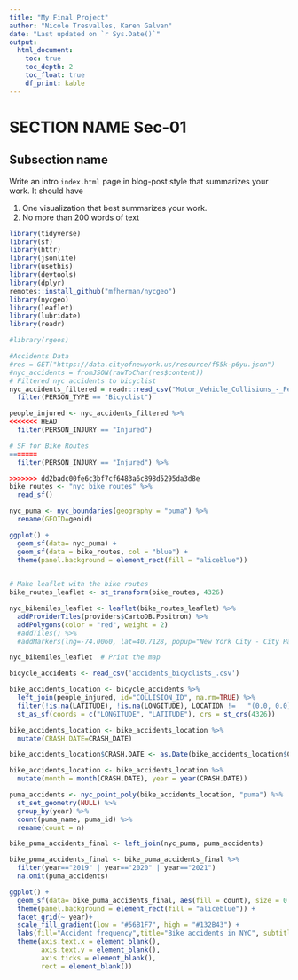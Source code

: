 ```yaml
---
title: "My Final Project"
author: "Nicole Tresvalles, Karen Galvan"
date: "Last updated on `r Sys.Date()`"
output:
  html_document:
    toc: true
    toc_depth: 2
    toc_float: true
    df_print: kable
---
```


<!--
Comments in HTML are like this! 
-->

# SECTION NAME Sec-01

## Subsection name 

Write an intro `index.html` page in blog-post style that summarizes your work. It should have

1. One visualization that best summarizes your work.
1. No more than 200 words of text

```r
library(tidyverse)
library(sf)
library(httr)
library(jsonlite)
library(usethis)
library(devtools)
library(dplyr)
remotes::install_github("mfherman/nycgeo")
library(nycgeo)
library(leaflet)
library(lubridate)
library(readr)

#library(rgeos)
```

```r
#Accidents Data
#res = GET("https://data.cityofnewyork.us/resource/f55k-p6yu.json")
#nyc_accidents = fromJSON(rawToChar(res$content))
# Filtered nyc accidents to bicyclist
nyc_accidents_filtered = readr::read_csv("Motor_Vehicle_Collisions_-_Person.csv") %>% 
  filter(PERSON_TYPE == "Bicyclist")

people_injured <- nyc_accidents_filtered %>% 
<<<<<<< HEAD
  filter(PERSON_INJURY == "Injured") 

# SF for Bike Routes
=======
  filter(PERSON_INJURY == "Injured") %>%

>>>>>>> dd2badc00fe6c3bf7cf6483a6c898d5295da3d8e
bike_routes <- "nyc_bike_routes" %>% 
  read_sf()

nyc_puma <- nyc_boundaries(geography = "puma") %>%
  rename(GEOID=geoid)

ggplot() +
  geom_sf(data= nyc_puma) +
  geom_sf(data = bike_routes, col = "blue") +
  theme(panel.background = element_rect(fill = "aliceblue"))
  
```


```r
# Make leaflet with the bike routes
bike_routes_leaflet <- st_transform(bike_routes, 4326)

nyc_bikemiles_leaflet <- leaflet(bike_routes_leaflet) %>%
  addProviderTiles(providers$CartoDB.Positron) %>% 
  addPolygons(color = "red", weight = 2) 
  #addTiles() %>%
  #addMarkers(lng=-74.0060, lat=40.7128, popup="New York City - City Hall") %>% 

nyc_bikemiles_leaflet  # Print the map
```

```r

bicycle_accidents <- read_csv('accidents_bicyclists_.csv')

bike_accidents_location <- bicycle_accidents %>% 
  left_join(people_injured, id="COLLISION_ID", na.rm=TRUE) %>% 
  filter(!is.na(LATITUDE), !is.na(LONGITUDE), LOCATION !=	"(0.0, 0.0)") %>% 
  st_as_sf(coords = c("LONGITUDE", "LATITUDE"), crs = st_crs(4326))

bike_accidents_location <- bike_accidents_location %>% 
  mutate(CRASH.DATE=CRASH_DATE) 

bike_accidents_location$CRASH.DATE <- as.Date(bike_accidents_location$CRASH.DATE, format = '%m/%d/%Y')

bike_accidents_location <- bike_accidents_location %>% 
  mutate(month = month(CRASH.DATE), year = year(CRASH.DATE))

puma_accidents <- nyc_point_poly(bike_accidents_location, "puma") %>%
  st_set_geometry(NULL) %>%
  group_by(year) %>%
  count(puma_name, puma_id) %>%
  rename(count = n)

bike_puma_accidents_final <- left_join(nyc_puma, puma_accidents)

bike_puma_accidents_final <- bike_puma_accidents_final %>% 
  filter(year=="2019" | year=="2020" | year=="2021")
  na.omit(puma_accidents)

ggplot() +
  geom_sf(data= bike_puma_accidents_final, aes(fill = count), size = 0.5) +
  theme(panel.background = element_rect(fill = "aliceblue")) +
  facet_grid(~ year)+ 
  scale_fill_gradient(low = "#56B1F7", high = "#132B43") +
  labs(fill="Accident frequency",title="Bike accidents in NYC", subtitle = "Organized by public use microdata areas") +
  theme(axis.text.x = element_blank(),
        axis.text.y = element_blank(),
        axis.ticks = element_blank(),
        rect = element_blank())
```
